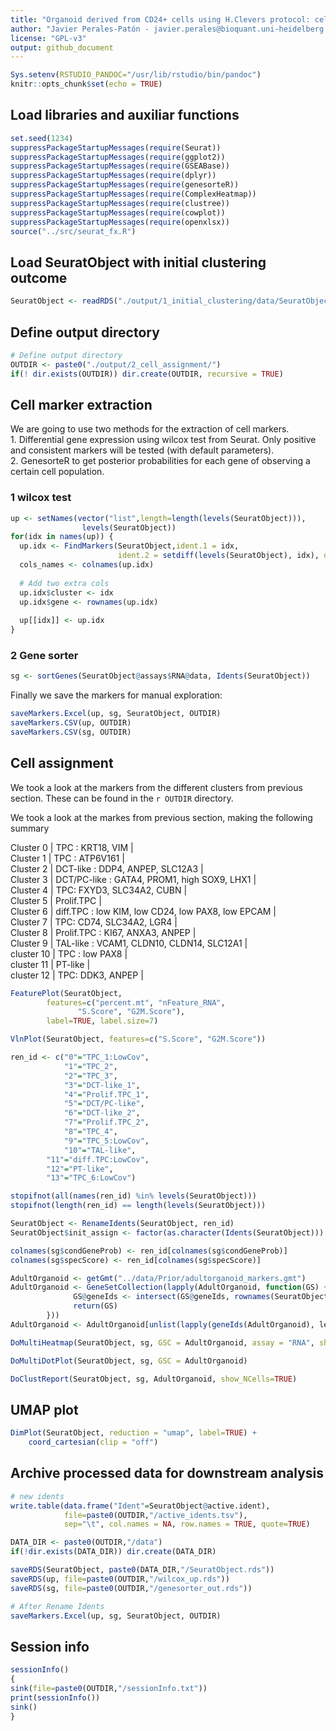 ```yaml
---
title: "Organoid derived from CD24+ cells using H.Clevers protocol: cell assignment"
author: "Javier Perales-Patón - javier.perales@bioquant.uni-heidelberg.de - ORCID: 0000-0003-0780-6683" 
license: "GPL-v3"
output: github_document
---
```



```r
Sys.setenv(RSTUDIO_PANDOC="/usr/lib/rstudio/bin/pandoc")
knitr::opts_chunk$set(echo = TRUE)
```

## Load libraries and auxiliar functions
```r
set.seed(1234)
suppressPackageStartupMessages(require(Seurat))
suppressPackageStartupMessages(require(ggplot2))
suppressPackageStartupMessages(require(GSEABase))
suppressPackageStartupMessages(require(dplyr))
suppressPackageStartupMessages(require(genesorteR))
suppressPackageStartupMessages(require(ComplexHeatmap))
suppressPackageStartupMessages(require(clustree))
suppressPackageStartupMessages(require(cowplot))
suppressPackageStartupMessages(require(openxlsx))
source("../src/seurat_fx.R")
```

## Load SeuratObject with initial clustering outcome
```r
SeuratObject <- readRDS("./output/1_initial_clustering/data/SeuratObject.rds")
```
## Define output directory
```r
# Define output directory
OUTDIR <- paste0("./output/2_cell_assignment/")
if(! dir.exists(OUTDIR)) dir.create(OUTDIR, recursive = TRUE)
```

## Cell marker extraction
We are going to use two methods for the extraction of cell markers.   
1. Differential gene expression using wilcox test from Seurat. Only positive
   and consistent markers will be tested (with default parameters).   
2. GenesorteR to get posterior probabilities for each gene of observing a certain
cell population.

### 1 wilcox test

```r
up <- setNames(vector("list",length=length(levels(SeuratObject))), 
                levels(SeuratObject))
for(idx in names(up)) {
  up.idx <- FindMarkers(SeuratObject,ident.1 = idx, 
                        ident.2 = setdiff(levels(SeuratObject), idx), only.pos=T)
  cols_names <- colnames(up.idx)
   
  # Add two extra cols
  up.idx$cluster <- idx
  up.idx$gene <- rownames(up.idx)
   
  up[[idx]] <- up.idx
}
```

### 2 Gene sorter

```r
sg <- sortGenes(SeuratObject@assays$RNA@data, Idents(SeuratObject))
```

Finally we save the markers for manual exploration:
```r
saveMarkers.Excel(up, sg, SeuratObject, OUTDIR)
saveMarkers.CSV(up, OUTDIR)
saveMarkers.CSV(sg, OUTDIR)
```

## Cell assignment
We took a look at the markers from the different clusters from previous section. 
These can be found in the `r OUTDIR` directory.

We took a look at the markes from previous section, making the following summary

| Cluster 0 | TPC : KRT18, VIM |
| Cluster 1 | TPC : ATP6V161 |
| Cluster 2 | DCT-like : DDP4, ANPEP, SLC12A3 |
| Cluster 3 | DCT/PC-like : GATA4, PROM1, high SOX9, LHX1 |
| Cluster 4 | TPC: FXYD3, SLC34A2, CUBN |
| Cluster 5 | Prolif.TPC |
| Cluster 6 | diff.TPC : low KIM, low CD24, low PAX8, low EPCAM |
| Cluster 7 | TPC: CD74, SLC34A2, LGR4 |
| Cluster 8 | Prolif.TPC : KI67, ANXA3, ANPEP |
| Cluster 9 | TAL-like : VCAM1, CLDN10, CLDN14, SLC12A1 |
| cluster 10 | TPC : low PAX8 |
| cluster 11 | PT-like |
| cluster 12 | TPC: DDK3, ANPEP |


```r
FeaturePlot(SeuratObject, 
	    features=c("percent.mt", "nFeature_RNA", 
		       "S.Score", "G2M.Score"), 
	    label=TRUE, label.size=7)
```

```r
VlnPlot(SeuratObject, features=c("S.Score", "G2M.Score"))
```


```r
ren_id <- c("0"="TPC_1:LowCov",
            "1"="TPC_2",
            "2"="TPC_3",
            "3"="DCT-like_1",
            "4"="Prolif.TPC_1",
            "5"="DCT/PC-like",
            "6"="DCT-like_2",
            "7"="Prolif.TPC_2",
            "8"="TPC_4",
            "9"="TPC_5:LowCov",
            "10"="TAL-like",
	    "11"="diff.TPC:LowCov",
	    "12"="PT-like",
	    "13"="TPC_6:LowCov")
```



```r
stopifnot(all(names(ren_id) %in% levels(SeuratObject)))
stopifnot(length(ren_id) == length(levels(SeuratObject)))

SeuratObject <- RenameIdents(SeuratObject, ren_id)
SeuratObject$init_assign <- factor(as.character(Idents(SeuratObject)))

colnames(sg$condGeneProb) <- ren_id[colnames(sg$condGeneProb)]
colnames(sg$specScore) <- ren_id[colnames(sg$specScore)]
```

```r
AdultOrganoid <- getGmt("../data/Prior/adultorganoid_markers.gmt")
AdultOrganoid <- GeneSetCollection(lapply(AdultOrganoid, function(GS) {
			  GS@geneIds <- intersect(GS@geneIds, rownames(SeuratObject))
			  return(GS)
	    }))
AdultOrganoid <- AdultOrganoid[unlist(lapply(geneIds(AdultOrganoid), length)) > 0]
```

```r
DoMultiHeatmap(SeuratObject, sg, GSC = AdultOrganoid, assay = "RNA", show_plot = TRUE)
```

```r
DoMultiDotPlot(SeuratObject, sg, GSC = AdultOrganoid)
```

```r
DoClustReport(SeuratObject, sg, AdultOrganoid, show_NCells=TRUE)
```

## UMAP plot
```r
DimPlot(SeuratObject, reduction = "umap", label=TRUE) +
	coord_cartesian(clip = "off")
```

## Archive processed data for downstream analysis

```r
# new idents
write.table(data.frame("Ident"=SeuratObject@active.ident),
            file=paste0(OUTDIR,"/active_idents.tsv"),
            sep="\t", col.names = NA, row.names = TRUE, quote=TRUE)
```

```r
DATA_DIR <- paste0(OUTDIR,"/data")
if(!dir.exists(DATA_DIR)) dir.create(DATA_DIR)
```

```r
saveRDS(SeuratObject, paste0(DATA_DIR,"/SeuratObject.rds"))
saveRDS(up, file=paste0(OUTDIR,"/wilcox_up.rds"))
saveRDS(sg, file=paste0(OUTDIR,"/genesorter_out.rds"))

# After Rename Idents
saveMarkers.Excel(up, sg, SeuratObject, OUTDIR)
```                                                                                                                                                                                                         

## Session info

```r
sessionInfo()
{                                                                                                                                                                                                           
sink(file=paste0(OUTDIR,"/sessionInfo.txt"))
print(sessionInfo())
sink()
}
```
